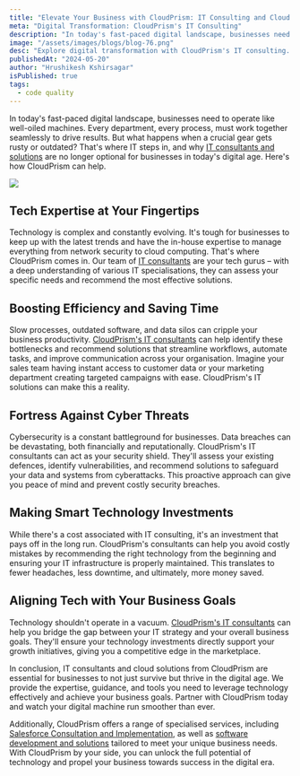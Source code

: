 ```yaml
---
title: "Elevate Your Business with CloudPrism: IT Consulting and Cloud Solutions in the Digital Age"
meta: "Digital Transformation: CloudPrism's IT Consulting"
description: "In today's fast-paced digital landscape, businesses need to operate like well-oiled machines. Every department, every process, must work together seamlessly to drive results. But what happens when a crucial gear gets rusty or outdated? That's where IT steps in, and why IT consultants and solutions are no longer optional for businesses in today's digital age. Here's how CloudPrism can help."
image: "/assets/images/blogs/blog-76.png"
desc: "Explore digital transformation with CloudPrism's IT consulting. Propel your business forward with innovative cloud solutions."
publishedAt: "2024-05-20"
author: "Hrushikesh Kshirsagar"
isPublished: true
tags:
  - code quality
---
```


In today's fast-paced digital landscape, businesses need to operate like well-oiled machines. Every department, every process, must work together seamlessly to drive results. But what happens when a crucial gear gets rusty or outdated? That's where IT steps in, and why [IT consultants and solutions](https://cloudprism.in/) are no longer optional for businesses in today's digital age. Here's how CloudPrism can help.

<Image src="/assets/images/blogs/blog-77.png" />

## Tech Expertise at Your Fingertips

Technology is complex and constantly evolving. It's tough for businesses to keep up with the latest trends and have the in-house expertise to manage everything from network security to cloud computing. That's where CloudPrism comes in. Our team of [IT consultants](https://cloudprism.in/) are your tech gurus – with a deep understanding of various IT specialisations, they can assess your specific needs and recommend the most effective solutions.

## Boosting Efficiency and Saving Time

Slow processes, outdated software, and data silos can cripple your business productivity. [CloudPrism's IT consultants](https://cloudprism.in/) can help identify these bottlenecks and recommend solutions that streamline workflows, automate tasks, and improve communication across your organisation. Imagine your sales team having instant access to customer data or your marketing department creating targeted campaigns with ease. CloudPrism's IT solutions can make this a reality.

## Fortress Against Cyber Threats

Cybersecurity is a constant battleground for businesses. Data breaches can be devastating, both financially and reputationally. CloudPrism's IT consultants can act as your security shield. They'll assess your existing defences, identify vulnerabilities, and recommend solutions to safeguard your data and systems from cyberattacks. This proactive approach can give you peace of mind and prevent costly security breaches.

## Making Smart Technology Investments

While there's a cost associated with IT consulting, it's an investment that pays off in the long run. CloudPrism's consultants can help you avoid costly mistakes by recommending the right technology from the beginning and ensuring your IT infrastructure is properly maintained. This translates to fewer headaches, less downtime, and ultimately, more money saved.

## Aligning Tech with Your Business Goals

Technology shouldn't operate in a vacuum. [CloudPrism's IT consultants](https://cloudprism.in/) can help you bridge the gap between your IT strategy and your overall business goals. They'll ensure your technology investments directly support your growth initiatives, giving you a competitive edge in the marketplace.

In conclusion, IT consultants and cloud solutions from CloudPrism are essential for businesses to not just survive but thrive in the digital age. We provide the expertise, guidance, and tools you need to leverage technology effectively and achieve your business goals. Partner with CloudPrism today and watch your digital machine run smoother than ever.

Additionally, CloudPrism offers a range of specialised services, including [Salesforce Consultation and Implementation](https://cloudprism.in/salesforce-consultation), as well as [software development and solutions](https://cloudprism.in/salesforce-consultation) tailored to meet your unique business needs. With CloudPrism by your side, you can unlock the full potential of technology and propel your business towards success in the digital era.
